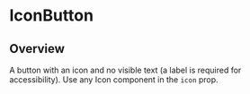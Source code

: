 
<Meta of={IconButtonStories} />

# IconButton

<ResourceLinks
  sourceCode="https://github.com/cultureamp/kaizen-design-system/tree/main/packages/components/src/Button/IconButton"
  figma="https://www.figma.com/file/ZRfnoNUXbGZv4eVWLbF4Az/%F0%9F%96%BC%EF%B8%8F-Component-Gallery?type=design&node-id=5-539&mode=design&t=HKGcnRVyIDipQ2OI-0"
  designGuidelines="https://cultureamp.atlassian.net/wiki/spaces/DesignSystem/pages/3062890984/Button"
  className="!kz-mb-8"
/>

<KAIOInstallation exportNames="IconButton" />

## Overview

A button with an icon and no visible text (a label is required for accessibility).
Use any <LinkTo pageId="components-icons">Icon</LinkTo> component in the `icon` prop.

<Canvas of={IconButtonStories.Playground} />
<Controls of={IconButtonStories.Playground} />
